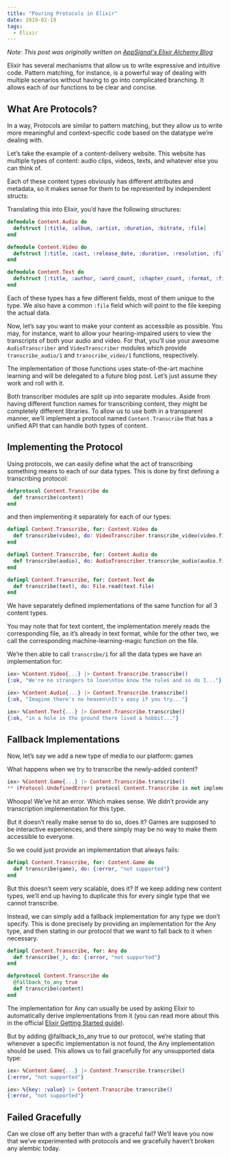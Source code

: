 ```yaml
---
title: "Pouring Protocols in Elixir"
date: 2019-02-19
tags:
  - Elixir
---
```



<Meta canonical="https://blog.appsignal.com/2019/02/19/elixir-alchemy-pouring-protocols.html" />

*Note: This post was originally written on [AppSignal's Elixir Alchemy Blog](https://blog.appsignal.com/2019/02/19/elixir-alchemy-pouring-protocols.html)*

Elixir has several mechanisms that allow us to write expressive and intuitive code. Pattern matching, for instance, is a powerful way of dealing with multiple scenarios without having to go into complicated branching. It allows each of our functions to be clear and concise.

## What Are Protocols?

In a way, Protocols are similar to pattern matching, but they allow us to write more meaningful and context-specific code based on the datatype we’re dealing with.

Let’s take the example of a content-delivery website. This website has multiple types of content: audio clips, videos, texts, and whatever else you can think of.

Each of these content types obviously has different attributes and metadata, so it makes sense for them to be represented by independent structs:

Translating this into Elixir, you’d have the following structures:

```elixir
defmodule Content.Audio do
  defstruct [:title, :album, :artist, :duration, :bitrate, :file]
end

defmodule Content.Video do
  defstruct [:title, :cast, :release_date, :duration, :resolution, :file]
end

defmodule Content.Text do
  defstruct [:title, :author, :word_count, :chapter_count, :format, :file]
end
```

Each of these types has a few different fields, most of them unique to the type. We also have a common `:file` field which will point to the file keeping the actual data.

Now, let’s say you want to make your content as accessible as possible. You may, for instance, want to allow your hearing-impaired users to view the transcripts of both your audio and video. For that, you’ll use your awesome `AudioTranscriber` and `VideoTranscriber` modules which provide `transcribe_audio/1` and `transcribe_video/1` functions, respectively.

The implementation of those functions uses state-of-the-art machine learning and will be delegated to a future blog post. Let’s just assume they work and roll with it.

Both transcriber modules are split up into separate modules. Aside from having different function names for transcribing content, they might be completely different libraries. To allow us to use both in a transparent manner, we’ll implement a protocol named `Content.Transcribe` that has a unified API that can handle both types of content.

## Implementing the Protocol

Using protocols, we can easily define what the act of transcribing something means to each of our data types. This is done by first defining a transcribing protocol:

```elixir
defprotocol Content.Transcribe do
  def transcribe(content)
end
```

and then implementing it separately for each of our types:

```elixir
defimpl Content.Transcribe, for: Content.Video do
  def transcribe(video), do: VideoTranscriber.transcribe_video(video.file)
end

defimpl Content.Transcribe, for: Content.Audio do
  def transcribe(audio), do: AudioTranscriber.transcribe_audio(audio.file)
end

defimpl Content.Transcribe, for: Content.Text do
  def transcribe(text), do: File.read(text.file)
end
```

We have separately defined implementations of the same function for all 3 content types.

You may note that for text content, the implementation merely reads the corresponding file, as it’s already in text format, while for the other two, we call the corresponding machine-learning-magic function on the file.

We’re then able to call `transcribe/1` for all the data types we have an implementation for:

```elixir
iex> %Content.Video{...} |> Content.Transcribe.transcribe()
{:ok, "We're no strangers to love\nYou know the rules and so do I..."}

iex> %Content.Audio{...} |> Content.Transcribe.transcribe()
{:ok, "Imagine there's no heaven\nIt's easy if you try..."}

iex> %Content.Text{...} |> Content.Transcribe.transcribe()
{:ok, "in a hole in the ground there lived a hobbit..."}
```

## Fallback Implementations

Now, let’s say we add a new type of media to our platform: games

What happens when we try to transcribe the newly-added content?

```elixir
iex> %Content.Game{...} |> Content.Transcribe.transcribe()
** (Protocol.UndefinedError) protocol Content.Transcribe is not implemented for %Content.Game{...}. This protocol is implemented for: Content.Audio, Content.Text, Content.Video
```

Whoops! We’ve hit an error. Which makes sense. We didn’t provide any transcription implementation for this type.

But it doesn’t really make sense to do so, does it? Games are supposed to be interactive experiences, and there simply may be no way to make them accessible to everyone.

So we could just provide an implementation that always fails:

```elixir
defimpl Content.Transcribe, for: Content.Game do
  def transcribe(game), do: {:error, "not supported"}
end
```

But this doesn’t seem very scalable, does it? If we keep adding new content types, we’ll end up having to duplicate this for every single type that we cannot transcribe.

Instead, we can simply add a fallback implementation for any type we don’t specify. This is done precisely by providing an implementation for the Any type, and then stating in our protocol that we want to fall back to it when necessary.

```elixir
defimpl Content.Transcribe, for: Any do
  def transcribe(_), do: {:error, "not supported"}
end

defprotocol Content.Transcribe do
  @fallback_to_any true
  def transcribe(content)
end
```

The implementation for Any can usually be used by asking Elixir to automatically derive implementations from it (you can read more about this in the official [Elixir Getting Started guide](https://elixir-lang.org/getting-started/protocols.html#deriving)).

But by adding @fallback_to_any true to our protocol, we’re stating that whenever a specific implementation is not found, the Any implementation should be used. This allows us to fail gracefully for any unsupported data type:

```elixir
iex> %Content.Game{...} |> Content.Transcribe.transcribe()
{:error, "not supported"}

iex> %{key: :value} |> Content.Transcribe.transcribe()
{:error, "not supported"}
```

## Failed Gracefully

Can we close off any better than with a graceful fail? We’ll leave you now that we’ve experimented with protocols and we gracefully haven’t broken any alembic today.
